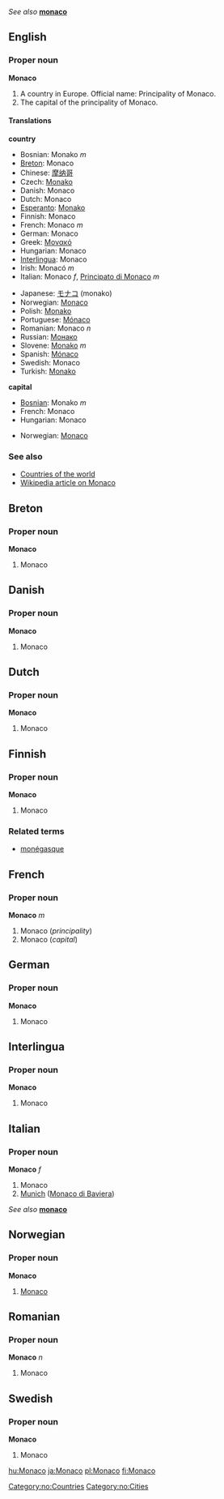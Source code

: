 ''See also'' '''[[monaco]]'''

==English==
===Proper noun===
'''Monaco'''

#<!--DefA-->A country in Europe. Official name: Principality of Monaco.
#<!--DefB-->The capital of the principality of Monaco.

====Translations====

<!--DefA-->'''country'''
{{top}}
<!--Put translations for languages from A to I here-->
*Bosnian: Monako ''m''
*[[Breton]]: Monaco
*Chinese: [[摩纳哥]]
*Czech: [[Monako]]
*Danish: Monaco
*Dutch: Monaco
*[[Esperanto]]: [[Monako]]
*Finnish: Monaco
*French: Monaco ''m''
*German: Monaco
*Greek: [[Μονακό]]
*Hungarian: Monaco
*[[Interlingua]]: Monaco
*Irish: Monacó ''m''
*Italian: Monaco ''f'', [[Principato di Monaco]] ''m''
{{mid}}
<!--Put translations for languages from J to Z here-->
*Japanese: [[モナコ]] (monako)
*Norwegian: [[#Norwegian|Monaco]]
*Polish: [[Monako]]
*Portuguese: [[Mónaco]]
*Romanian: Monaco ''n''
*Russian: [[Монако]]
*Slovene: [[Monako]] ''m''
*Spanish: [[Mónaco]]
*Swedish: Monaco
*Turkish: [[Monako]]
{{bottom}}

<!--DefB-->'''capital'''
{{top}}
<!--Put translations for languages from A to I here-->
*[[Bosnian]]: Monako ''m''
*French: Monaco
*Hungarian: Monaco
{{mid}}
<!--Put translations for languages from J to Z here-->
*Norwegian: [[#Norwegian|Monaco]]
{{bottom}}

===See also===
*[[Countries of the world]]
*[[w:Monaco|Wikipedia article on Monaco]]

==Breton==
===Proper noun===
'''Monaco'''

#<!--DefA-->Monaco

==Danish==
===Proper noun===
'''Monaco'''

#<!--DefA-->Monaco

==Dutch==
===Proper noun===
'''Monaco'''

#<!--DefA-->Monaco

==Finnish==
===Proper noun===
'''Monaco'''

#<!--DefA-->Monaco

===Related terms===
*[[monégasque]]

==French==
===Proper noun===
'''Monaco''' ''m''

#<!--DefA-->Monaco (''principality'')
#<!--DefB-->Monaco (''capital'')

==German==
===Proper noun===
'''Monaco'''

#<!--DefA-->Monaco

==Interlingua==
===Proper noun===
'''Monaco'''

#<!--DefA-->Monaco

==Italian==
===Proper noun===
'''Monaco''' ''f''

#<!--DefA-->Monaco
#<!--DefC--> [[Munich]] ([[Monaco di Baviera]])

''See also'' '''[[monaco]]'''

==Norwegian==
===Proper noun===
[[Category:no:Countries]]
[[Category:no:Cities]]
'''Monaco'''
#[[#English|Monaco]]

==Romanian==
===Proper noun===
'''Monaco''' ''n''

#<!--DefA-->Monaco

==Swedish==
===Proper noun===
'''Monaco'''

#<!--DefA-->Monaco

[[hu:Monaco]]
[[ja:Monaco]]
[[pl:Monaco]]
[[fi:Monaco]]
